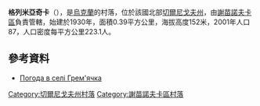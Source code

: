 {{coord|52|14|53|N|32|47|30|E|scale:100000|display=title}}

'''格列米亞奇卡'''（{{lang-uk|Грем'ячка}}），是[[烏克蘭|烏克蘭]]的村落，位於該國北部[[切爾尼戈夫州|切爾尼戈夫州]]，由[[謝苗諾夫卡區|謝苗諾夫卡區]]負責管轄，始建於1930年，面積0.39平方公里，海拔高度152米，2001年人口87，人口密度每平方公里223.1人。

==參考資料==
* [http://weather.in.ua/ua/chernigovskaja/5860 Погода в селі Грем'ячка] {{Wayback|url=http://weather.in.ua/ua/chernigovskaja/5860 |date=20111220110401 }}

[[Category:切爾尼戈夫州村落|Category:切爾尼戈夫州村落]]
[[Category:謝苗諾夫卡區村落|Category:謝苗諾夫卡區村落]]


{{Chernihiv-geo-stub}}